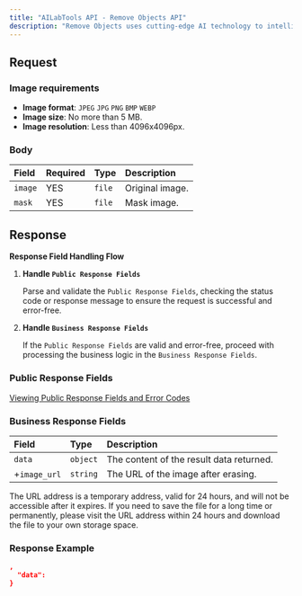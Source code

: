 ```yaml
---
title: "AILabTools API - Remove Objects API"
description: "Remove Objects uses cutting-edge AI technology to intelligently remove unwanted objects such as text and people based on a mask image, delivering fast and precise results for image enhancement."
---
```


## Request

### Image requirements

- **Image format**: `JPEG` `JPG` `PNG` `BMP` `WEBP`
- **Image size**: No more than 5 MB.
- **Image resolution**: Less than 4096x4096px.

### Body

| Field   | Required | Type   | Description     |
|:--------|:---------|:-------|:----------------|
| `image` | YES      | `file` | Original image. |
| `mask`  | YES      | `file` | Mask image.     |

## Response

**Response Field Handling Flow**

1. **Handle `Public Response Fields`**

   Parse and validate the `Public Response Fields`, checking the status code or response message to ensure the request is successful and error-free.

2. **Handle `Business Response Fields`**

   If the `Public Response Fields` are valid and error-free, proceed with processing the business logic in the `Business Response Fields`.

### Public Response Fields

<a href="/docs/response-description" target="_blank">Viewing Public Response Fields and Error Codes</a>

### Business Response Fields

| Field        | Type     | Description                              |
|:-------------|:---------|:-----------------------------------------|
| `data`       | `object` | The content of the result data returned. |
| +`image_url` | `string` | The URL of the image after erasing.      |

The URL address is a temporary address, valid for 24 hours, and will not be accessible after it expires. If you need to save the file for a long time or permanently, please visit the URL address within 24 hours and download the file to your own storage space.

### Response Example

```json
,
  "data":           
}
```
